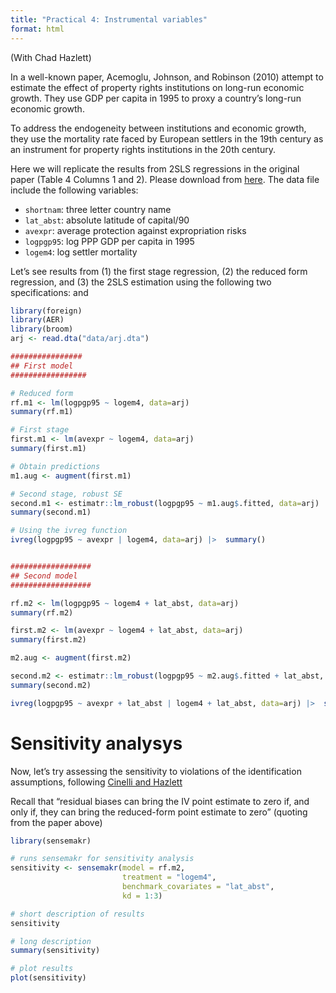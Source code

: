 ```yaml
---
title: "Practical 4: Instrumental variables"
format: html
---
```


(With Chad Hazlett)

In a well-known paper, Acemoglu, Johnson, and Robinson (2010) attempt to estimate the effect of property rights institutions on long-run economic growth. They use GDP per capita in 1995 to proxy a country's long-run economic growth. 

To address the endogeneity between institutions and economic growth, they use the mortality rate faced by European settlers in the 19th century as an instrument for property rights institutions in the 20th century. 

Here we will replicate the results from 2SLS regressions in the original paper (Table 4 Columns 1 and 2). Please download \texttt{arj.dta} from [here](https://github.com/pdgeraldo/workshops/tree/main/PabloGeraldo_CI_Edinburgh_2024/data). The data file include the following variables:


* $\texttt{shortnam}$: three letter country name
* $\texttt{lat\_abst}$: absolute latitude of capital/90
* $\texttt{avexpr}$: average protection against expropriation risks
* $\texttt{logpgp95}$: log PPP GDP per capita in 1995
* $\texttt{logem4}$: log settler mortality

Let's see results from (1) the first stage regression, (2) the reduced form regression, and (3) the 2SLS estimation using the following two specifications:
\begin{eqnarray*}
\texttt{logpgp95}_i &=& \beta_0 + \beta_1 \texttt{avexpr}_i + \epsilon_i \\
\texttt{avexpr}_i &=& \gamma_0 + \gamma_1 \texttt{logem4} + \mu_i 
\end{eqnarray*}
and 
\begin{eqnarray*}
\texttt{logpgp95}_i &=& \beta_0 + \beta_1 \texttt{avexpr}_i + \beta_3 \texttt{lat\_abst} + \epsilon_i\\
\texttt{avexpr}_i &=& \gamma_0 + \gamma_1 \texttt{logem4} + \gamma_2 \texttt{lat\_abst} + \mu_i
\end{eqnarray*}



```r
library(foreign)
library(AER)
library(broom)
arj <- read.dta("data/arj.dta")

################
## First model
#################

# Reduced form
rf.m1 <- lm(logpgp95 ~ logem4, data=arj) 
summary(rf.m1)

# First stage
first.m1 <- lm(avexpr ~ logem4, data=arj)
summary(first.m1)

# Obtain predictions
m1.aug <- augment(first.m1) 

# Second stage, robust SE
second.m1 <- estimatr::lm_robust(logpgp95 ~ m1.aug$.fitted, data=arj)
summary(second.m1)

# Using the ivreg function
ivreg(logpgp95 ~ avexpr | logem4, data=arj) |>  summary()


##################
## Second model
##################

rf.m2 <- lm(logpgp95 ~ logem4 + lat_abst, data=arj)
summary(rf.m2)

first.m2 <- lm(avexpr ~ logem4 + lat_abst, data=arj)
summary(first.m2)

m2.aug <- augment(first.m2)

second.m2 <- estimatr::lm_robust(logpgp95 ~ m2.aug$.fitted + lat_abst, data=arj)
summary(second.m2)

ivreg(logpgp95 ~ avexpr + lat_abst | logem4 + lat_abst, data=arj) |>  summary()
```

# Sensitivity analysys

Now, let's try assessing the sensitivity to violations of the identification assumptions, following [Cinelli and Hazlett](https://carloscinelli.com/files/Cinelli%20and%20Hazlett%20(2020)%20-%20OVB%20for%20IV.pdf)

Recall that "residual biases can bring the IV point estimate to zero if, and only if, they can bring the
reduced-form point estimate to zero" (quoting from the paper above)



```r
library(sensemakr)

# runs sensemakr for sensitivity analysis
sensitivity <- sensemakr(model = rf.m2, 
                         treatment = "logem4",
                         benchmark_covariates = "lat_abst",
                         kd = 1:3)

# short description of results
sensitivity

# long description
summary(sensitivity)

# plot results
plot(sensitivity)
```

